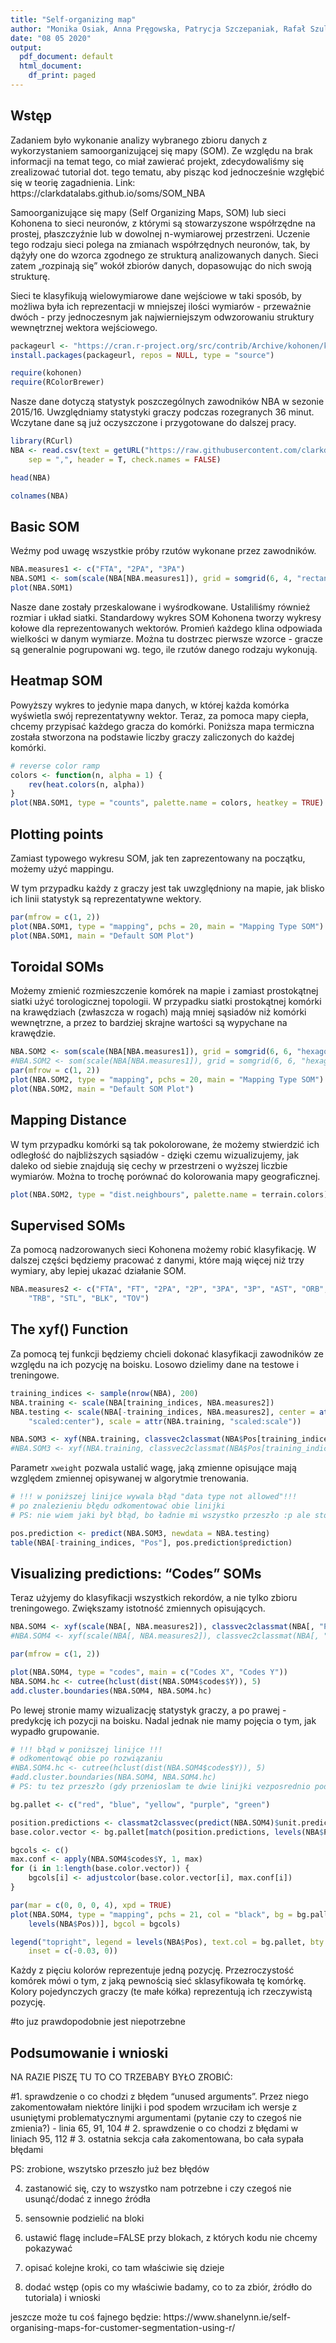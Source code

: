 ```yaml
---
title: "Self-organizing map"
author: "Monika Osiak, Anna Pręgowska, Patrycja Szczepaniak, Rafał Szulejko"
date: "08 05 2020"
output:
  pdf_document: default
  html_document:
    df_print: paged
---
```


## Wstęp
Zadaniem było wykonanie analizy wybranego zbioru danych z wykorzystaniem samoorganizującej się mapy (SOM). Ze względu na brak informacji na temat tego, co miał zawierać projekt, zdecydowaliśmy się zrealizować tutorial dot. tego tematu, aby pisząc kod jednocześnie wzgłębić się w teorię zagadnienia. Link:
https://clarkdatalabs.github.io/soms/SOM_NBA

Samoorganizujące się mapy (Self Organizing Maps, SOM) lub sieci Kohonena to sieci neuronów, z którymi są stowarzyszone współrzędne na prostej, płaszczyźnie lub w dowolnej n-wymiarowej przestrzeni. Uczenie tego rodzaju sieci polega na zmianach współrzędnych neuronów, tak, by dążyły one do wzorca zgodnego ze strukturą analizowanych danych. Sieci zatem „rozpinają się” wokół zbiorów danych, dopasowując do nich swoją strukturę.

Sieci te klasyfikują wielowymiarowe dane wejściowe w taki sposób, by możliwa była ich reprezentacji w mniejszej ilości wymiarów - przeważnie dwóch - przy jednoczesnym jak najwierniejszym odwzorowaniu struktury wewnętrznej wektora wejściowego.

```r
packageurl <- "https://cran.r-project.org/src/contrib/Archive/kohonen/kohonen_2.0.19.tar.gz"
install.packages(packageurl, repos = NULL, type = "source")
```

```r
require(kohonen)
require(RColorBrewer)
```

Nasze dane dotyczą statystyk poszczególnych zawodników NBA w sezonie 2015/16. Uwzględniamy statystyki graczy podczas rozegranych 36 minut. Wczytane dane są już oczyszczone i przygotowane do dalszej pracy.
```r
library(RCurl)
NBA <- read.csv(text = getURL("https://raw.githubusercontent.com/clarkdatalabs/soms/master/NBA_2016_player_stats_cleaned.csv"), 
    sep = ",", header = T, check.names = FALSE)
```

```r
head(NBA)
```

```r
colnames(NBA)
```

## Basic SOM
Weźmy pod uwagę wszystkie próby rzutów wykonane przez zawodników.
```r
NBA.measures1 <- c("FTA", "2PA", "3PA")
NBA.SOM1 <- som(scale(NBA[NBA.measures1]), grid = somgrid(6, 4, "rectangular"))
plot(NBA.SOM1)
```
Nasze dane zostały przeskalowane i wyśrodkowane. Ustaliliśmy również rozmiar i układ siatki. Standardowy wykres SOM Kohonena tworzy wykresy kołowe dla reprezentowanych wektorów. Promień każdego klina odpowiada wielkości w danym wymiarze. Można tu dostrzec pierwsze wzorce - gracze są generalnie pogrupowani wg. tego, ile rzutów danego rodzaju wykonują.

## Heatmap SOM
Powyższy wykres to jedynie mapa danych, w której każda komórka wyświetla swój reprezentatywny wektor. Teraz, za pomoca mapy ciepła, chcemy przypisać każdego gracza do komórki. Poniższa mapa termiczna została stworzona na podstawie liczby graczy zaliczonych do każdej komórki.
```r
# reverse color ramp
colors <- function(n, alpha = 1) {
    rev(heat.colors(n, alpha))
}
plot(NBA.SOM1, type = "counts", palette.name = colors, heatkey = TRUE)
```

## Plotting points
Zamiast typowego wykresu SOM, jak ten zaprezentowany na początku, możemy użyć mappingu.

W tym przypadku każdy z graczy jest tak uwzględniony na mapie, jak blisko ich linii statystyk są reprezentatywne wektory.
```r
par(mfrow = c(1, 2))
plot(NBA.SOM1, type = "mapping", pchs = 20, main = "Mapping Type SOM")
plot(NBA.SOM1, main = "Default SOM Plot")
```

## Toroidal SOMs
Możemy zmienić rozmieszczenie komórek na mapie i zamiast prostokątnej siatki użyć torologicznej topologii. W przypadku siatki prostokątnej komórki na krawędziach (zwłaszcza w rogach) mają mniej sąsiadów niż komórki wewnętrzne, a przez to bardziej skrajne wartości są wypychane na krawędzie.

```r
NBA.SOM2 <- som(scale(NBA[NBA.measures1]), grid = somgrid(6, 6, "hexagonal"), toroidal = TRUE)
#NBA.SOM2 <- som(scale(NBA[NBA.measures1]), grid = somgrid(6, 6, "hexagonal"))
par(mfrow = c(1, 2))
plot(NBA.SOM2, type = "mapping", pchs = 20, main = "Mapping Type SOM")
plot(NBA.SOM2, main = "Default SOM Plot")
```

## Mapping Distance
W tym przypadku komórki są tak pokolorowane, że możemy stwierdzić ich odległość do najbliższych sąsiadów - dzięki czemu wizualizujemy, jak daleko od siebie znajdują się cechy w przestrzeni o wyższej liczbie wymiarów. Można to trochę porównać do kolorowania mapy geograficznej.

```r
plot(NBA.SOM2, type = "dist.neighbours", palette.name = terrain.colors)
```

## Supervised SOMs
Za pomocą nadzorowanych sieci Kohonena możemy robić klasyfikację. W dalszej części będziemy pracować z danymi, które mają więcej niż trzy wymiary, aby lepiej ukazać działanie SOM.

```r
NBA.measures2 <- c("FTA", "FT", "2PA", "2P", "3PA", "3P", "AST", "ORB", "DRB", 
    "TRB", "STL", "BLK", "TOV")
```

## The xyf() Function
Za pomocą tej funkcji będziemy chcieli dokonać klasyfikacji zawodników ze względu na ich pozycję na boisku. Losowo dzielimy dane na testowe i treningowe.

```r
training_indices <- sample(nrow(NBA), 200)
NBA.training <- scale(NBA[training_indices, NBA.measures2])
NBA.testing <- scale(NBA[-training_indices, NBA.measures2], center = attr(NBA.training, 
    "scaled:center"), scale = attr(NBA.training, "scaled:scale"))
```
```r
NBA.SOM3 <- xyf(NBA.training, classvec2classmat(NBA$Pos[training_indices]), grid = somgrid(13, 13, "hexagonal"), toroidal = TRUE, rlen = 100, xweight = 0.5)
#NBA.SOM3 <- xyf(NBA.training, classvec2classmat(NBA$Pos[training_indices]), grid = somgrid(13, 13, "hexagonal"), rlen = 100)
```

Parametr ```xweight``` pozwala ustalić wagę, jaką zmienne opisujące mają względem zmiennej opisywanej w algorytmie trenowania.

```r
# !!! w poniższej linijce wywala błąd "data type not allowed"!!!
# po znalezieniu błędu odkomentować obie linijki
# PS: nie wiem jaki był błąd, bo ładnie mi wszystko przeszło :p ale stosowałam się dokładnie do tutorialu i poprawiłam też poprzednie linie gdy im czegoś brakowało.

pos.prediction <- predict(NBA.SOM3, newdata = NBA.testing)
table(NBA[-training_indices, "Pos"], pos.prediction$prediction)
```

## Visualizing predictions: “Codes” SOMs
Teraz użyjemy do klasyfikacji wszystkich rekordów, a nie tylko zbioru treningowego. Zwiększamy istotność zmiennych opisujących.

```r
NBA.SOM4 <- xyf(scale(NBA[, NBA.measures2]), classvec2classmat(NBA[, "Pos"]), grid = somgrid(13, 13, "hexagonal"), toroidal = TRUE, rlen = 300, xweight = 0.7)
#NBA.SOM4 <- xyf(scale(NBA[, NBA.measures2]), classvec2classmat(NBA[, "Pos"]), grid = somgrid(13, 13, "hexagonal"), rlen = 300)

par(mfrow = c(1, 2))

plot(NBA.SOM4, type = "codes", main = c("Codes X", "Codes Y"))
NBA.SOM4.hc <- cutree(hclust(dist(NBA.SOM4$codes$Y)), 5)
add.cluster.boundaries(NBA.SOM4, NBA.SOM4.hc)
```
Po lewej stronie mamy wizualizację statystyk graczy, a po prawej - predykcję ich pozycji na boisku. Nadal jednak nie mamy pojęcia o tym, jak wypadło grupowanie.

```r
# !!! błąd w poniższej linijce !!!
# odkomentowąć obie po rozwiązaniu
#NBA.SOM4.hc <- cutree(hclust(dist(NBA.SOM4$codes$Y)), 5)
#add.cluster.boundaries(NBA.SOM4, NBA.SOM4.hc)
# PS: tu tez przeszło (gdy przenioslam te dwie linijki vezposrednio pod plot, bo ewidentnie dogyczą rysowania tego wykresu)
```

<!-- ## Visualizing predictions: Customizing “Mapping” SOMs -->
```r
bg.pallet <- c("red", "blue", "yellow", "purple", "green")

position.predictions <- classmat2classvec(predict(NBA.SOM4)$unit.predictions)
base.color.vector <- bg.pallet[match(position.predictions, levels(NBA$Pos))]

bgcols <- c()
max.conf <- apply(NBA.SOM4$codes$Y, 1, max)
for (i in 1:length(base.color.vector)) {
    bgcols[i] <- adjustcolor(base.color.vector[i], max.conf[i])
}
```

```r
par(mar = c(0, 0, 0, 4), xpd = TRUE)
plot(NBA.SOM4, type = "mapping", pchs = 21, col = "black", bg = bg.pallet[match(NBA$Pos, 
    levels(NBA$Pos))], bgcol = bgcols)

legend("topright", legend = levels(NBA$Pos), text.col = bg.pallet, bty = "n", 
    inset = c(-0.03, 0))
```
Każdy z pięciu kolorów reprezentuje jedną pozycję. Przezroczystość komórek mówi o tym, z jaką pewnością sieć sklasyfikowała tę komórkę. Kolory pojedynczych graczy (te małe kółka) reprezentują ich rzeczywistą pozycję.

<!--```{r} -->
#to juz prawdopodobnie jest niepotrzebne
<!-- # make a vector of just the background colors for all map cells -->
<!-- position.predictions <- classmat2classvec(predict(NBA.SOM4)$unit.predictions) -->
<!-- base.color.vector <- bg.pallet[match(position.predictions, levels(NBA$Pos))] -->

<!-- # set alpha to scale with maximum confidence of prediction -->
<!-- bgcols <- c() -->
<!-- max.conf <- apply(NBA.SOM4$codes$Y, 1, max) -->
<!-- for (i in 1:length(base.color.vector)) { -->
<!--     bgcols[i] <- adjustcolor(base.color.vector[i], max.conf[i]) -->
<!-- } -->
<!-- ``` -->

<!-- ```{r visualizing predictions3} -->
<!-- par(mar = c(0, 0, 0, 4), xpd = TRUE) -->
<!-- plot(NBA.SOM4, type = "mapping", pchs = 21, col = "black", bg = bg.pallet[match(NBA$Pos,  -->
<!--     levels(NBA$Pos))], bgcol = bgcols) -->

<!-- legend("topright", legend = levels(NBA$Pos), text.col = bg.pallet, bty = "n",  -->
<!--     inset = c(-0.03, 0)) -->

<!--``` -->

## Podsumowanie i wnioski
NA RAZIE PISZĘ TU TO CO TRZEBABY BYŁO ZROBIĆ:

#1. sprawdzenie o co chodzi z błędem "unused arguments". Przez niego zakomentowałam niektóre linijki i pod spodem wrzuciłam ich wersje z usuniętymi problematycznymi argumentami (pytanie czy to czegoś nie zmienia?) - linia 65, 91, 104
# 2. sprawdzenie o co chodzi z błędami w liniach 95, 112
# 3. ostatnia sekcja cała zakomentowana, bo cała sypała błędami

PS:  zrobione, wszytsko przeszło już bez błędów

4. zastanowić się, czy to wszystko nam potrzebne i czy czegoś nie usunąć/dodać z innego źródła

5. sensownie podzielić na bloki

6. ustawić flagę include=FALSE przy blokach, z których kodu nie chcemy pokazywać

7. opisać kolejne kroki, co tam właściwie się dzieje

8. dodać wstęp (opis co my właściwie badamy, co to za zbiór, źródło do tutoriala) i wnioski

jeszcze może tu coś fajnego będzie: https://www.shanelynn.ie/self-organising-maps-for-customer-segmentation-using-r/
